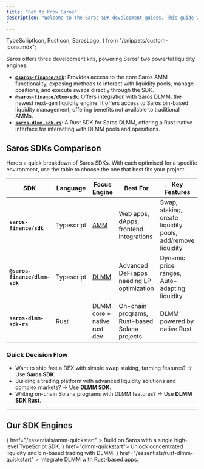```yaml
---
title: "Get to Know Saros"
description: "Welcome to the Saros-SDK development guides. This guide will serve as a comprehensive resource for everything you need to know to start building with Saros's Kit. To learn more about Saros and what we offer, we recommend visiting our [official documentation](https://docs.saros.xyz/).
"
---
```


  TypeScriptIcon,
  RustIcon,
  SarosLogo,
} from "/snippets/custom-icons.mdx";

Saros offers three development kits, powering Saros' two powerful liquidity engines:

- [**`@saros-finance/sdk`**](https://github.com/saros-xyz/saros-sdk): Provides access to the core Saros AMM functionality, exposing methods to interact with liquidity pools, manage positions, and execute swaps directly through the SDK.
- [**`@saros-finance/dlmm-sdk`**](https://www.npmjs.com/package/@saros-finance/dlmm-sdk): Offers integration with Saros DLMM, the newest next-gen liquidity engine. It offers access to Saros bin-based liquidity management, offering benefits not available to traditional AMMs.
- [**`saros-dlmm-sdk-rs`**](https://github.com/saros-xyz/saros-dlmm-sdk-rs): A Rust SDK for Saros DLMM, offering a Rust-native interface for interacting with DLMM pools and operations.

## Saros SDKs Comparison

Here’s a quick breakdown of Saros SDKs. With each optimised for a specific environment, use the table to choose the one that best fits your project.

| SDK                           | Language   | Focus Engine                            | Best For                                      | Key Features                                                |
| ----------------------------- | ---------- | --------------------------------------- | --------------------------------------------- | ----------------------------------------------------------- |
| **`saros-finance/sdk`**       | Typescript | [AMM](https://docs.saros.xyz/amm)       | Web apps, dApps, frontend integrations        | Swap, staking, create liquidity pools, add/remove liquidity |
| **`@saros-finance/dlmm-sdk`** | Typescript | [DLMM](https://docs.saros.xyz/readme-2) | Advanced DeFi apps needing LP optimization    | Dynamic price ranges, Auto-adapting liquidity               |
| **`saros-dlmm-sdk-rs`**       | Rust       | DLMM core + native rust dev             | On-chain programs, Rust-based Solana projects | DLMM powered by native Rust                                 |

### Quick Decision Flow

- Want to ship fast a DEX with simple swap staking, farming features? → Use **Saros SDK**.
- Building a trading platform with advanced liquidity solutions and complex markets? → Use **DLMM SDK**.
- Writing on-chain Solana programs with DLMM features? → Use **DLMM SDK Rust**.

---

## Our SDK Engines

<Columns cols={2}>
  <Card
    title="Saros SDK"
    icon={<TypeScriptIcon />}
    href="/essentials/amm-quickstart"
  >
    Build on Saros with a single high-level TypeScript SDK.
  </Card>
  <Card title="DLMM SDK" icon={<TypeScriptIcon />} href="dlmm-quickstart">
    Unlock concentrated liquidity and bin-based trading with DLMM.
  </Card>
  <Card
    title="DLMM SDK-rs"
    icon={<RustIcon />}
    href="/essentials/rust-dlmm-quickstart"
  >
    Integrate DLMM with Rust-based apps.
  </Card>
</Columns>
